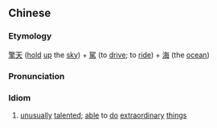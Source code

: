 {{also|擎天驾海}}
==Chinese==
{{zh-forms|s=擎天驾海|type=211}}

===Etymology===
[[擎天]] ([[hold]] [[up]] the [[sky]]) + [[駕]] (to [[drive]]; to [[ride]]) + [[海]] (the [[ocean]])

===Pronunciation===
{{zh-pron
|m=qíngtiān jià hǎi
|cat=id
}}

===Idiom===
{{zh-idiom}}

# [[unusually]] [[talented]]; [[able]] to [[do]] [[extraordinary]] [[things]]